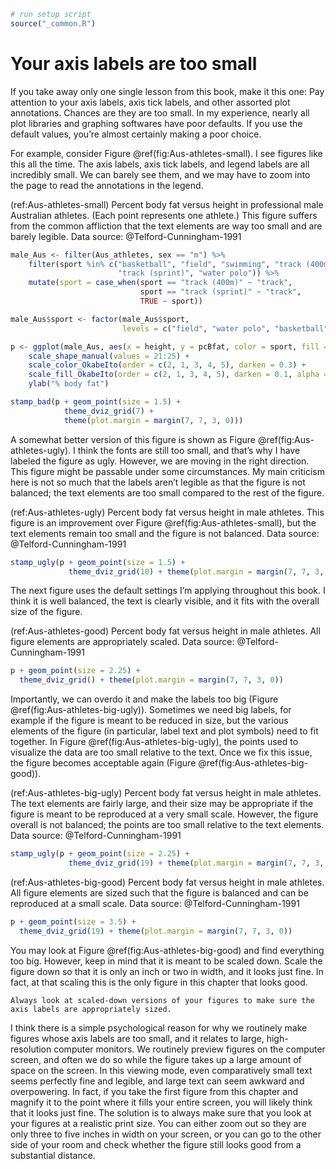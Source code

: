 ```r
# run setup script
source("_common.R")
```

# Your axis labels are too small {#small-axis-labels}

If you take away only one single lesson from this book, make it this one: Pay attention to your axis labels, axis tick labels, and other assorted plot annotations. Chances are they are too small. In my experience, nearly all plot libraries and graphing softwares have poor defaults. If you use the default values, you're almost certainly making a poor choice.

For example, consider Figure \@ref(fig:Aus-athletes-small). I see figures like this all the time. The axis labels, axis tick labels, and legend labels are all incredibly small. We can barely see them, and we may have to zoom into the page to read the annotations in the legend.

(ref:Aus-athletes-small) Percent body fat versus height in professional male Australian athletes. (Each point represents one athlete.) This figure suffers from the common affliction that the text elements are way too small and are barely legible. Data source: @Telford-Cunningham-1991

```r
male_Aus <- filter(Aus_athletes, sex == "m") %>%
    filter(sport %in% c("basketball", "field", "swimming", "track (400m)",
                        "track (sprint)", "water polo")) %>%
    mutate(sport = case_when(sport == "track (400m)" ~ "track",
                             sport == "track (sprint)" ~ "track",
                             TRUE ~ sport))

male_Aus$sport <- factor(male_Aus$sport,
                         levels = c("field", "water polo", "basketball", "swimming", "track"))

p <- ggplot(male_Aus, aes(x = height, y = pcBfat, color = sport, fill = sport, shape = sport)) +
    scale_shape_manual(values = 21:25) +
    scale_color_OkabeIto(order = c(2, 1, 3, 4, 5), darken = 0.3) +
    scale_fill_OkabeIto(order = c(2, 1, 3, 4, 5), darken = 0.1, alpha = 0.7) +
    ylab("% body fat")

stamp_bad(p + geom_point(size = 1.5) + 
            theme_dviz_grid(7) + 
            theme(plot.margin = margin(7, 7, 3, 0)))
```

A somewhat better version of this figure is shown as Figure \@ref(fig:Aus-athletes-ugly). I think the fonts are still too small, and that's why I have labeled the figure as ugly. However, we are moving in the right direction. This figure might be passable under some circumstances. My main criticism here is not so much that the labels aren't legible as that the figure is not balanced; the text elements are too small compared to the rest of the figure.

(ref:Aus-athletes-ugly) Percent body fat versus height in male athletes. This figure is an improvement over Figure \@ref(fig:Aus-athletes-small), but the text elements remain too small and the figure is not balanced. Data source: @Telford-Cunningham-1991

```r
stamp_ugly(p + geom_point(size = 1.5) +
             theme_dviz_grid(10) + theme(plot.margin = margin(7, 7, 3, 0)))
```


The next figure uses the default settings I'm applying throughout this book. I think it is well balanced, the text is clearly visible, and it fits with the overall size of the figure. 

(ref:Aus-athletes-good) Percent body fat versus height in male athletes. All figure elements are appropriately scaled. Data source: @Telford-Cunningham-1991

```r
p + geom_point(size = 2.25) +
  theme_dviz_grid() + theme(plot.margin = margin(7, 7, 3, 0))
```

Importantly, we can overdo it and make the labels too big (Figure \@ref(fig:Aus-athletes-big-ugly)). Sometimes we need big labels, for example if the figure is meant to be reduced in size, but the various elements of the figure (in particular, label text and plot symbols) need to fit together. In Figure \@ref(fig:Aus-athletes-big-ugly), the points used to visualize the data are too small relative to the text.  Once we fix this issue, the figure becomes acceptable again (Figure \@ref(fig:Aus-athletes-big-good)).

(ref:Aus-athletes-big-ugly) Percent body fat versus height in male athletes. The text elements are fairly large, and their size may be appropriate if the figure is meant to be reproduced at a very small scale. However, the figure overall is not balanced; the points are too small relative to the text elements. Data source: @Telford-Cunningham-1991

```r
stamp_ugly(p + geom_point(size = 2.25) +
             theme_dviz_grid(19) + theme(plot.margin = margin(7, 7, 3, 0)))
```


(ref:Aus-athletes-big-good) Percent body fat versus height in male athletes. All figure elements are sized such that the figure is balanced and can be reproduced at a small scale. Data source: @Telford-Cunningham-1991

```r
p + geom_point(size = 3.5) +
  theme_dviz_grid(19) + theme(plot.margin = margin(7, 7, 3, 0))
```

You may look at Figure \@ref(fig:Aus-athletes-big-good) and find everything too big. However, keep in mind that it is meant to be scaled down. Scale the figure down so that it is only an inch or two in width, and it looks just fine. In fact, at that scaling this is the only figure in this chapter that looks good.

```block
Always look at scaled-down versions of your figures to make sure the axis labels are appropriately sized.
```

I think there is a simple psychological reason for why we routinely make figures whose axis labels are too small, and it relates to large, high-resolution computer monitors. We routinely preview figures on the computer screen, and often we do so while the figure takes up a large amount of space on the screen. In this viewing mode, even comparatively small text seems perfectly fine and legible, and large text can seem awkward and overpowering. In fact, if you take the first figure from this chapter and magnify it to the point where it fills your entire screen, you will likely think that it looks just fine. The solution is to always make sure that you look at your figures at a realistic print size. You can either zoom out so they are only three to five inches in width on your screen, or you can go to the other side of your room and check whether the figure still looks good from a substantial distance.
